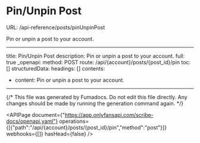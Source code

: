 # Pin/Unpin Post
URL: /api-reference/posts/pinUnpinPost

Pin or unpin a post to your account.

***

title: Pin/Unpin Post
description: Pin or unpin a post to your account.
full: true
_openapi:
method: POST
route: /api/{account}/posts/{post_id}/pin
toc: []
structuredData:
headings: []
contents:

* content: Pin or unpin a post to your account.

***

{/* This file was generated by Fumadocs. Do not edit this file directly. Any changes should be made by running the generation command again. */}

<APIPage document={"https://app.onlyfansapi.com/scribe-docs/openapi.yaml"} operations={[{"path":"/api/{account}/posts/{post_id}/pin","method":"post"}]} webhooks={[]} hasHead={false} />
